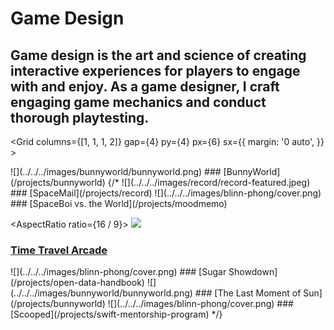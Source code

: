 
<Navigation/>

<Container p={6} py="3" bg="#BCED09">

# Game Design

## Game design is the art and science of creating interactive experiences for players to engage with and enjoy. As a game designer, I craft engaging game mechanics and conduct thorough playtesting.

</Container>


<Grid
      columns={[1, 1, 1, 2]}
      gap={4}
      py={4}
      px={6}
      sx={{
        margin: '0 auto',
      }}
    >



<Box>
<AspectRatio ratio={16 / 9}>
![](../../../images/bunnyworld/bunnyworld.png)
</AspectRatio>
### [BunnyWorld](/projects/bunnyworld)
</Box>
{/* 
<Box>
<AspectRatio ratio={16 / 9}>
![](../../../images/record/record-featured.jpeg)
</AspectRatio>
### [SpaceMail](/projects/record)
</Box>

<Box>
<AspectRatio ratio={16 / 9}>
![](../../../images/blinn-phong/cover.png)
</AspectRatio>
### [SpaceBoi vs. the World](/projects/moodmemo)
</Box>
<Box>

<AspectRatio ratio={16 / 9}>
![](../../../images/blinn-phong/cover.png)
</AspectRatio>
### [Time Travel Arcade](/projects/census-survey-explorer)
</Box>

<Box>
<AspectRatio ratio={16 / 9}>
![](../../../images/blinn-phong/cover.png)
</AspectRatio>
### [Sugar Showdown](/projects/open-data-handbook)
</Box>

<Box>
<AspectRatio ratio={16 / 9}>
![](../../../images/bunnyworld/bunnyworld.png)
</AspectRatio>
### [The Last Moment of Sun](/projects/bunnyworld)
</Box>

<Box>
<AspectRatio ratio={16 / 9}>
![](../../../images/blinn-phong/cover.png)
</AspectRatio>
### [Scooped](/projects/swift-mentorship-program)
</Box> */}

</Grid>


<Footer/>
